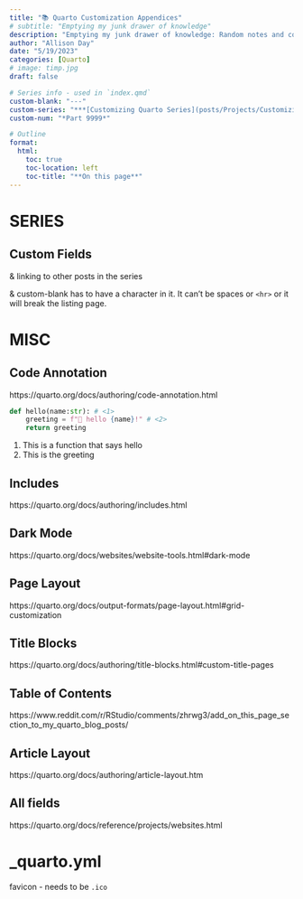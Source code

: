 ```yaml
---
title: "📚 Quarto Customization Appendices"
# subtitle: "Emptying my junk drawer of knowledge"
description: "Emptying my junk drawer of knowledge: Random notes and code snippets that I've found useful in my Quarto projects."
author: "Allison Day"
date: "5/19/2023"
categories: [Quarto]
# image: timp.jpg
draft: false

# Series info - used in `index.qmd`
custom-blank: "---"
custom-series: "***[Customizing Quarto Series](posts/Projects/CustomizingQuarto/CustomizingQuarto_project.qmd)***"
custom-num: "*Part 9999*"

# Outline
format: 
  html: 
    toc: true 
    toc-location: left 
    toc-title: "**On this page**" 
---
```


# SERIES

## Custom Fields

& linking to other posts in the series

& custom-blank has to have a character in it. It can't be spaces or `<hr>` or it will break the listing page.

# MISC

## Code Annotation

https://quarto.org/docs/authoring/code-annotation.html

``` python
def hello(name:str): # <1>
    greeting = f"👋 hello {name}!" # <2>
    return greeting
```
1. This is a function that says hello
2. This is the greeting

## Includes

https://quarto.org/docs/authoring/includes.html

## Dark Mode

https://quarto.org/docs/websites/website-tools.html#dark-mode

## Page Layout

https://quarto.org/docs/output-formats/page-layout.html#grid-customization

## Title Blocks

https://quarto.org/docs/authoring/title-blocks.html#custom-title-pages


## Table of Contents

https://www.reddit.com/r/RStudio/comments/zhrwg3/add_on_this_page_section_to_my_quarto_blog_posts/

## Article Layout

https://quarto.org/docs/authoring/article-layout.htm

## All fields

https://quarto.org/docs/reference/projects/websites.html


# _quarto.yml

favicon - needs to be `.ico`